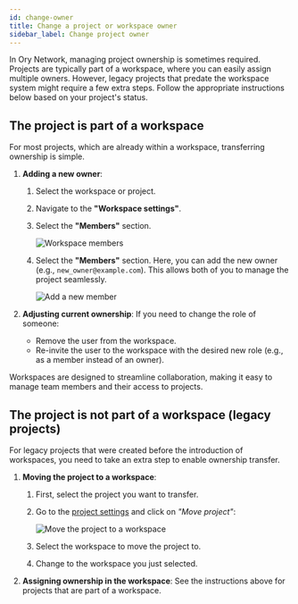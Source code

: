 ```yaml
---
id: change-owner
title: Change a project or workspace owner
sidebar_label: Change project owner
---
```


In Ory Network, managing project ownership is sometimes required. Projects are typically part of a workspace, where you can easily
assign multiple owners. However, legacy projects that predate the workspace system might require a few extra steps. Follow the
appropriate instructions below based on your project's status.

## The project is part of a workspace

For most projects, which are already within a workspace, transferring ownership is simple.

1. **Adding a new owner**:
   1. Select the workspace or project.
   2. Navigate to the **"Workspace settings"**.
   3. Select the **"Members"** section.

      ![Workspace members](./_static/workspace-settings-members-page.png)

   4. Select the **"Members"** section. Here, you can add the new owner (e.g., `new_owner@example.com`). This allows both of you
      to manage the project seamlessly.

      ![Add a new member](./_static/add-new-member.png)

2. **Adjusting current ownership**: If you need to change the role of someone:
   - Remove the user from the workspace.
   - Re-invite the user to the workspace with the desired new role (e.g., as a member instead of an owner).

Workspaces are designed to streamline collaboration, making it easy to manage team members and their access to projects.

## The project is not part of a workspace (legacy projects)

For legacy projects that were created before the introduction of workspaces, you need to take an extra step to enable ownership
transfer.

1. **Moving the project to a workspace**:
   1. First, select the project you want to transfer.
   2. Go to the [project settings](https://console.ory.sh/projects/7c256603-6750-4f22-8fc0-9430fc3fc747/settings) and click on
      _"Move project"_:

      ![Move the project to a workspace](./_static/move-project.png)

   3. Select the workspace to move the project to.
   4. Change to the workspace you just selected.

2. **Assigning ownership in the workspace**: See the instructions above for projects that are part of a workspace.
